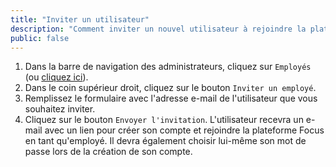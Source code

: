 ```yaml
---
title: "Inviter un utilisateur"
description: "Comment inviter un nouvel utilisateur à rejoindre la plateforme Focus."
public: false
---
```


1. Dans la barre de navigation des administrateurs, cliquez sur `Employés` (ou [cliquez ici](/admin/employees)).
2. Dans le coin supérieur droit, cliquez sur le bouton `Inviter un employé`.
3. Remplissez le formulaire avec l'adresse e-mail de l'utilisateur que vous souhaitez inviter.
4. Cliquez sur le bouton `Envoyer l'invitation`. L'utilisateur recevra un e-mail avec un lien pour créer son compte et rejoindre la plateforme Focus en tant qu'employé. Il devra également choisir lui-même son mot de passe lors de la création de son compte.

